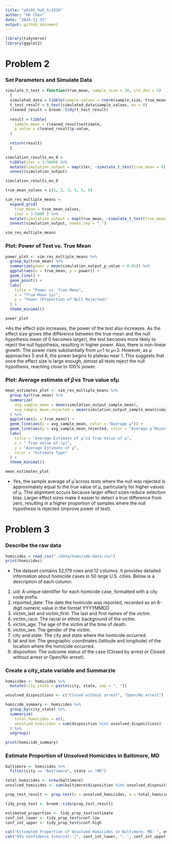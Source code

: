 ```yaml
---
title: "p8105_hw5_tc3326"
author: "KK Chen"
date: "2024-11-15"
output: github_document
---
```


```r
library(tidyverse)
library(ggplot2)
```

# Problem 2
### Set Parameters and Simulate Data
```r
simulate_t_test = function(true_mean, sample_size = 30, std_dev = 5) 
  {
  simulated_data = tibble(sample_values = rnorm(sample_size, true_mean, std_dev))
  t_test_result = t.test(simulated_data$sample_values, mu = 0)
  cleaned_result = broom::tidy(t_test_result)
  
  result = tibble(
    sample_mean = cleaned_result$estimate,
    p_value = cleaned_result$p.value,
  )
  
  return(result)
  }
```

```r
simulation_results_mu_0 = 
  tibble(iter = 1:5000) %>%
  mutate(simulation_output = map(iter, ~simulate_t_test(true_mean = 0))) %>%
  unnest(simulation_output)

simulation_results_mu_0
```

```r
true_mean_values = c(1, 2, 3, 4, 5, 6)

sim_res_multiple_means = 
  expand_grid(
    true_mean = true_mean_values,
    iter = 1:5000 ) %>%
  mutate(simulation_output = map(true_mean, ~simulate_t_test(true_mean = .x))) %>%
  unnest(simulation_output, names_sep = "_")

sim_res_multiple_means
```

### Plot: Power of Test vs. True Mean
```r
power_plot <- sim_res_multiple_means %>%
  group_by(true_mean) %>%
  summarize(power = mean(simulation_output_p_value < 0.05)) %>%
  ggplot(aes(x = true_mean, y = power)) +
  geom_line() +
  geom_point() +
  labs(
    title = "Power vs. True Mean",
    x = "True Mean (µ)",
    y = "Power (Proportion of Null Rejected)"
  ) +
  theme_minimal()

power_plot
```

*As the effect size increases, the power of the test also increases. As the effect size grows (the difference between the true mean and the null hypothesis mean of 0 becomes larger), the test becomes more likely to reject the null hypothesis, resulting in higher power. Also, there is non-linear growth. The power rises substantially from μ=1 to μ=3. However, as μ approaches 5 and 6, the power begins to plateau near 1. This suggests that once the effect size is large enough, almost all tests reject the null hypothesis, reaching close to 100% power. 

###  Plot: Average estimate of 𝜇̂ vs True value ofμ
```r
mean_estimates_plot <- sim_res_multiple_means %>%
  group_by(true_mean) %>%
  summarize(
    avg_sample_mean = mean(simulation_output_sample_mean),
    avg_sample_mean_rejected = mean(simulation_output_sample_mean[simulation_output_p_value < 0.05])
  ) %>%
  ggplot(aes(x = true_mean)) +
  geom_line(aes(y = avg_sample_mean, color = "Average μ̂")) +
  geom_line(aes(y = avg_sample_mean_rejected, color = "Average μ̂ Rejected Null")) +
  labs(
    title = "Average Estimate of μ̂ vs True Value of μ",
    x = " True Value of (µ)",
    y = "Average Estimate of μ̂",
    color = "Estimate Type"
  ) +
  theme_minimal()

mean_estimates_plot
```

* Yes, the sample average of μ̂ across tests where the null was rejected is approximately equal to the true value of μ, particularly for higher values of 
μ. This alignment occurs because larger effect sizes reduce selection bias. Larger effect sizes make it easier to detect a true difference from zero, resulting in a higher proportion of samples where the null hypothesis is rejected (improve power of test).

# Problem 3
### Describe the raw data
```r
homicides = read_csv("./data/homicide-data.csv")
print(homicides)
```

* The dataset contains 52,179 rows and 12 columns. It provides detailed information about homicide cases in 50 large U.S. cities. Below is a description of each column:\
1. uid: A unique identifier for each homicide case, formatted with a city code prefix. \
2. reported_date: The date the homicide was reported, recorded as an 8-digit numeric value in the format YYYYMMDD \
3. victim_last and victim_first: The last and first names of the victim.\
4. victim_race: The racial or ethnic background of the victim.\
5. victim_age: The age of the victim at the time of death.\
6. victim_sex: The gender of the victim.\
5. city and state: The city and state where the homicide occurred.\
6. lat and lon: The geographic coordinates (latitude and longitude) of the location where the homicide occurred.\
7. disposition: The outcome status of the case (Closed by arrest or Closed without arrest or Open/No arrest).\

### Create a city_state variable and Summarzie
```r
homicides <- homicides %>%
  mutate(city_state = paste(city, state, sep = ", "))

unsolved_dispositions <- c("Closed without arrest", "Open/No arrest")

homicide_summary <- homicides %>%
  group_by(city_state) %>%
  summarize(
    total_homicides = n(),
    unsolved_homicides = sum(disposition %in% unsolved_dispositions)
  ) %>%
  ungroup()

print(homicide_summary)
```

### Estimate Proportion of Unsolved Homicides in Baltimore, MD
```r
baltimore <- homicides %>%
  filter(city == "Baltimore", state == "MD")

total_homicides <- nrow(baltimore)
unsolved_homicides <- sum(baltimore$disposition %in% unsolved_dispositions)

prop_test_result <- prop.test(x = unsolved_homicides, n = total_homicides)

tidy_prop_test <- broom::tidy(prop_test_result)

estimated_proportion <- tidy_prop_test$estimate
conf_int_lower <- tidy_prop_test$conf.low
conf_int_upper <- tidy_prop_test$conf.high

cat("Estimated Proportion of Unsolved Homicides in Baltimore, MD: ", estimated_proportion, "\n")
cat("95% Confidence Interval: [", conf_int_lower, ", ", conf_int_upper, "]\n")
```








